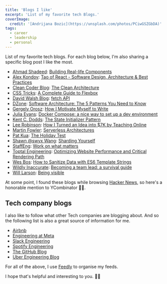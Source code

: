 ```yaml
---
title: 'Blogs I like'
excerpt: 'List of my favorite tech Blogs.'
coverImage:
  credit: '[Andrijana Bozic](https://unsplash.com/photos/PCiwGSZGbDA)'
tags:
  - career
  - leadership
  - personal
---
```


List of my favorite tech blogs.
For each blog below, I'm also sharing a specific blog post I like the most.

- [Ahmad Shadeed](https://ishadeed.com/): [Building Real-life Components](https://ishadeed.com/article/facebook-messenger-chat-component/)
- [Alex Kondov](https://alexkondov.com/): [Tao of React - Software Design, Architecture & Best Practices](https://alexkondov.com/tao-of-react/)
- [Clean Coder Blog](https://blog.cleancoder.com/): [The Clean Architecture](https://blog.cleancoder.com/uncle-bob/2012/08/13/the-clean-architecture.html)
- [CSS Tricks](https://css-tricks.com/): [A Complete Guide to Flexbox](https://css-tricks.com/snippets/css/a-guide-to-flexbox/)
- [David Walsh Blog](https://davidwalsh.name/): [fetch API](https://davidwalsh.name/fetch)
- [DZone](https://dzone.com/): [Software Architecture: The 5 Patterns You Need to Know](https://dzone.com/articles/software-architecture-the-5-patterns-you-need-to-k)
- [Gergely Orosz](https://www.pragmaticengineer.com/): [How I Motivate Myself to Write](https://blog.pragmaticengineer.com/writing-motivation/)
- [Julia Evans](https://jvns.ca/): [Docker Compose: a nice way to set up a dev environment](https://jvns.ca/blog/2021/01/04/docker-compose-is-nice/)
- [Kent C. Dodds](https://kentcdodds.com/): [The State Initializer Pattern](https://kentcdodds.com/blog/the-state-initializer-pattern)
- [Lee Robinson](https://leerob.io/): [How I Turned an Idea into $7K by Teaching Online](https://leerob.io/blog/teach-online)
- [Martin Fowler](https://martinfowler.com/): [Serverless Architectures](https://martinfowler.com/articles/serverless.html)
- [Pat Kua](https://www.patkua.com/): [The Holiday Test](https://www.patkua.com/blog/the-holiday-test/)
- [Shawn @swyx Wang](https://www.swyx.io/): [Sharding Yourself](https://www.swyx.io/sharding-yourself/)
- [StaffEng](https://staffeng.com/): [Work on what matters](https://staffeng.com/guides/work-on-what-matters)
- [Toptal Engineering](https://www.toptal.com/developers/blog): [Optimizing Website Performance and Critical Rendering Path](https://www.toptal.com/web/website-performance-critical-rendering-path)
- [Wes Bos](https://wesbos.com/): [How to Sanitize Data with ES6 Template Strings](https://wesbos.com/sanitize-html-es6-template-strings)
- [Wildly Inaccurate](https://wildlyinaccurate.com/): [Becoming a team lead: a survival guide](https://wildlyinaccurate.com/becoming-a-team-lead-a-survival-guide/)
- [Will Larson](https://lethain.com/): [Being visible](https://lethain.com/being-visible/)

At some point, I found these blogs while browsing [Hacker News](https://news.ycombinator.com/), so here's a honorable mention to YCombinator 🙌🏼.

## Tech company blogs

I also like to follow what other Tech companies are blogging about.
And so the following list is also a great source of information for me.

- [Airbnb](https://medium.com/airbnb-engineering)
- [Engineering at Meta](https://engineering.fb.com/)
- [Slack Engineering](https://slack.engineering/)
- [Spotify Engineering](https://engineering.atspotify.com/)
- [The GitHub Blog](https://github.blog/)
- [Uber Engineering Blog](https://eng.uber.com/)

For all of the above, I use [Feedly](https://feedly.com/) to organise my feeds.

I hope that's helpful and interesting to you. 👋🏼
